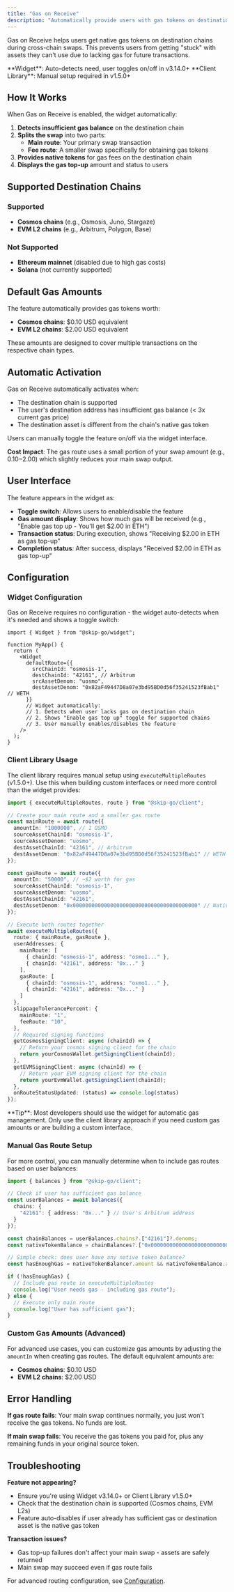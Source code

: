 ```yaml
---
title: "Gas on Receive"
description: "Automatically provide users with gas tokens on destination chains during cross-chain swaps"
---
```


Gas on Receive helps users get native gas tokens on destination chains during cross-chain swaps. This prevents users from getting "stuck" with assets they can't use due to lacking gas for future transactions.

<Note>
**Widget**: Auto-detects need, user toggles on/off in v3.14.0+  
**Client Library**: Manual setup required in v1.5.0+
</Note>

## How It Works

When Gas on Receive is enabled, the widget automatically:

1. **Detects insufficient gas balance** on the destination chain
2. **Splits the swap** into two parts:
   - **Main route**: Your primary swap transaction
   - **Fee route**: A smaller swap specifically for obtaining gas tokens
3. **Provides native tokens** for gas fees on the destination chain
4. **Displays the gas top-up** amount and status to users

## Supported Destination Chains

### Supported
- **Cosmos chains** (e.g., Osmosis, Juno, Stargaze)
- **EVM L2 chains** (e.g., Arbitrum, Polygon, Base)

### Not Supported
- **Ethereum mainnet** (disabled due to high gas costs)
- **Solana** (not currently supported)

## Default Gas Amounts

The feature automatically provides gas tokens worth:
- **Cosmos chains**: $0.10 USD equivalent
- **EVM L2 chains**: $2.00 USD equivalent

These amounts are designed to cover multiple transactions on the respective chain types.

## Automatic Activation

Gas on Receive automatically activates when:
- The destination chain is supported
- The user's destination address has insufficient gas balance (< 3x current gas price)
- The destination asset is different from the chain's native gas token

Users can manually toggle the feature on/off via the widget interface.

**Cost Impact**: The gas route uses a small portion of your swap amount (e.g., $0.10-$2.00) which slightly reduces your main swap output.

## User Interface

The feature appears in the widget as:
- **Toggle switch**: Allows users to enable/disable the feature
- **Gas amount display**: Shows how much gas will be received (e.g., "Enable gas top up - You'll get $2.00 in ETH")
- **Transaction status**: During execution, shows "Receiving $2.00 in ETH as gas top-up"
- **Completion status**: After success, displays "Received $2.00 in ETH as gas top-up"

## Configuration

### Widget Configuration

Gas on Receive requires no configuration - the widget auto-detects when it's needed and shows a toggle switch:

```tsx
import { Widget } from "@skip-go/widget";

function MyApp() {
  return (
    <Widget
      defaultRoute={{
        srcChainId: "osmosis-1",
        destChainId: "42161", // Arbitrum  
        srcAssetDenom: "uosmo",
        destAssetDenom: "0x82aF49447D8a07e3bd95BD0d56f35241523fBab1" // WETH
      }}
      // Widget automatically:
      // 1. Detects when user lacks gas on destination chain
      // 2. Shows "Enable gas top up" toggle for supported chains
      // 3. User manually enables/disables the feature
    />
  );
}
```

### Client Library Usage

The client library requires manual setup using `executeMultipleRoutes` (v1.5.0+). Use this when building custom interfaces or need more control than the widget provides:

```typescript
import { executeMultipleRoutes, route } from "@skip-go/client";

// Create your main route and a smaller gas route
const mainRoute = await route({
  amountIn: "1000000", // 1 OSMO
  sourceAssetChainId: "osmosis-1",
  sourceAssetDenom: "uosmo",
  destAssetChainId: "42161", // Arbitrum
  destAssetDenom: "0x82aF49447D8a07e3bd95BD0d56f35241523fBab1" // WETH
});

const gasRoute = await route({
  amountIn: "50000", // ~$2 worth for gas  
  sourceAssetChainId: "osmosis-1",
  sourceAssetDenom: "uosmo", 
  destAssetChainId: "42161",
  destAssetDenom: "0x0000000000000000000000000000000000000000" // Native ETH
});

// Execute both routes together
await executeMultipleRoutes({
  route: { mainRoute, gasRoute },
  userAddresses: {
    mainRoute: [
      { chainId: "osmosis-1", address: "osmo1..." },
      { chainId: "42161", address: "0x..." }
    ],
    gasRoute: [
      { chainId: "osmosis-1", address: "osmo1..." },
      { chainId: "42161", address: "0x..." }
    ]
  },
  slippageTolerancePercent: {
    mainRoute: "1",
    feeRoute: "10",
  },
  // Required signing functions
  getCosmosSigningClient: async (chainId) => {
    // Return your cosmos signing client for the chain
    return yourCosmosWallet.getSigningClient(chainId);
  },
  getEVMSigningClient: async (chainId) => {
    // Return your EVM signing client for the chain  
    return yourEvmWallet.getSigningClient(chainId);
  },
  onRouteStatusUpdated: (status) => console.log(status)
});
```

<Note>
**Tip**: Most developers should use the widget for automatic gas management. Only use the client library approach if you need custom gas amounts or are building a custom interface.
</Note>

### Manual Gas Route Setup

For more control, you can manually determine when to include gas routes based on user balances:

```typescript
import { balances } from "@skip-go/client";

// Check if user has sufficient gas balance  
const userBalances = await balances({
  chains: {
    "42161": { address: "0x..." } // User's Arbitrum address
  }
});

const chainBalances = userBalances.chains?.["42161"]?.denoms;
const nativeTokenBalance = chainBalances?.["0x0000000000000000000000000000000000000000"];

// Simple check: does user have any native token balance?
const hasEnoughGas = nativeTokenBalance?.amount && nativeTokenBalance.amount !== "0";

if (!hasEnoughGas) {
  // Include gas route in executeMultipleRoutes
  console.log("User needs gas - including gas route");
} else {
  // Execute only main route
  console.log("User has sufficient gas");
}
```

### Custom Gas Amounts (Advanced)

For advanced use cases, you can customize gas amounts by adjusting the `amountIn` when creating gas routes. The default equivalent amounts are:
- **Cosmos chains**: $0.10 USD 
- **EVM L2 chains**: $2.00 USD

## Error Handling

**If gas route fails**: Your main swap continues normally, you just won't receive the gas tokens. No funds are lost.

**If main swap fails**: You receive the gas tokens you paid for, plus any remaining funds in your original source token.

## Troubleshooting

**Feature not appearing?**
- Ensure you're using Widget v3.14.0+ or Client Library v1.5.0+
- Check that the destination chain is supported (Cosmos chains, EVM L2s)
- Feature auto-disables if user already has sufficient gas or destination asset is the native gas token

**Transaction issues?**
- Gas top-up failures don't affect your main swap - assets are safely returned
- Main swap may succeed even if gas route fails

For advanced routing configuration, see [Configuration](/widget/configuration).